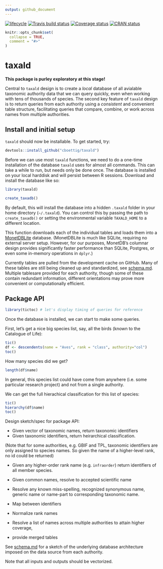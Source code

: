 ```yaml
---
output: github_document
---
```


[![lifecycle](https://img.shields.io/badge/lifecycle-experimental-orange.svg)](https://www.tidyverse.org/lifecycle/#experimental)
[![Travis build status](https://travis-ci.org/cboettig/taxald.svg?branch=master)](https://travis-ci.org/cboettig/taxald)
[![Coverage status](https://codecov.io/gh/cboettig/taxald/branch/master/graph/badge.svg)](https://codecov.io/github/cboettig/taxald?branch=master)
[![CRAN status](https://www.r-pkg.org/badges/version/taxald)](https://cran.r-project.org/package=taxald)


<!-- README.md is generated from README.Rmd. Please edit that file -->

```r
knitr::opts_chunk$set(
  collapse = TRUE,
  comment = "#>"
)
```
# taxald

**This package is purley exploratory at this stage!**



Central to `taxald` design is to create a *local* database of all avialable taxonomic authority data that we can query quickly, even when working with tens of thousands of species. The second key feature of `taxald` design is to return queries from each authority using a *consistent* and convenient table structure, facilitating queries that compare, combine, or work across names from multiple authorities.  

## Install and initial setup

`taxald` should now be installable.  To get started, try:

```r
devtools::install_github("cboettig/taxald")
```

Before we can use most `taxald` functions, we need to do a one-time installation of the database `taxald` uses for almost all commands.  This can take a while to run, but needs only be done once.  The database is installed on your local harddisk and will persist between R sessions.  Download and install the database like so:

```r
library(taxald)
```

```r
create_taxadb()
```


By default, this will install the database into a hidden `.taxald` folder in your home directory (`~/.taxald`).  You can control this by passing the path to `create_taxadb()` or setting the environmental variable `TAXALD_HOME` to a different location.  

This function downloads each of the individual tables and loads them into a [MonetDBLite](https://www.monetdb.org) database.  (MonetDBLite is much like SQLite, requiring no external server setup.  However, for our purposes, MonetDB's columnar design provides significantly faster performance than SQLite, Postgres, or even some in-memory operations in `dplyr`.)  

Currently tables are pulled from the development cache on GitHub. Many of these tables are still being cleaned up and standardized, see [schema.md](schema.md).  Multiple tablesare provided for each authority, though some of these contain redundant information, different orientations may prove more convenient or computationally efficient.  



## Package API

```r
library(tictoc) # let's display timing of queries for reference
```

Once the database is installed, we can start to make some queries. 

First, let's get a nice big species list, say, all the birds (known to the Catalogue of Life):

```r
tic()
df <- descendents(name = "Aves", rank = "class", authority="col")
toc()
```

How many species did we get?

```r
length(df$name)
```

In general, this species list could have come from anywhere (i.e. some particular research project) and not from a single authority.  

We can get the full hierachical classification for this list of species:  

```r
tic()
hierarchy(df$name)
toc()
```

Design sketch/spec for package API:

- Given vector of taxonomic names, return taxonomic identifiers
- Given taxonomic identifiers, return heirarchical classification.  

(Note that for some authorities, e.g. GBIF and TPL, taxonomic identifiers are only assigned to species names.  So given the name of a higher-level rank, no id could be returned)

- Given any higher-order rank name (e.g. `infraorder`) return identifiers of all member species.

- Given common names, resolve to accepted scientific name

- Resolve any known miss-spelling, recognized synonymous name, generic name or name-part to corresponding taxonomic name.

- Map between identifiers

- Normalize rank names

- Resolve a list of names across multiple authorities to attain higher coverage, 
- provide merged tables


See [schema.md](schema.md) for a sketch of the underlying database architecture imposed on the data source from each authority. 

Note that all inputs and outputs should be vectorized.  
